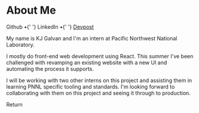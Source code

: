 
<div className={styles.Document}>

# About Me
<div>
  <Link href='https://github.com/kjgalvan/'>
    Github
  </Link> &bull;{' '}
  <Link href='https://www.linkedin.com/in/kjgalvan/'>
    LinkedIn
  </Link> &bull;{' '}
  <a href='https://devpost.com/kjgalvan'>
    Devpost
  </a>
</div>

<p>
My name is KJ Galvan and I'm an intern at Pacific Northwest National Laboratory.
</p>
<p>
  I mostly do front-end web development using React.
  This summer I've been challenged with revamping an existing website with a new UI and automating the process it supports.
</p>
<p>
  I will be working with two other interns on this project and assisting them in learning PNNL specific tooling and standards.
  I'm looking forward to collaborating with them on this project and seeing it through to production.
</p>
<Link href="/">
  Return
</Link>
</div>